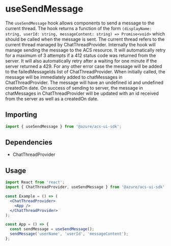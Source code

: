 
<Meta title="Hooks/Chat/useSendMessage" />

# useSendMessage

The `useSendMessage` hook allows components to send a message to the current thread. The hook returns a function of the
form `(displayName: string, userId: string, messageContent: string) => Promise<void>` which should be called when the
message is sent. The current thread refers to the current thread managed by ChatThreadProvider. Internally the hook will
manage sending the message to the ACS resource. It will automatically retry for a maximum of 3 attempts if a 412 status
code was returned from the server. It will also automatically retry after a waiting for one minute if the server
returned a 429. For any other error case the message will be added to the failedMessageIds list of ChatThreadProvider.
When initially called, the message will be immediately added to chatMessages in ChatThreadProvider. The message will
have an undefined id and undefined createdOn date. On success of sending to server, the message in chatMessages in
ChatThreadProvider will be updated with an id received from the server as well as a createdOn date.

## Importing

```javascript
import { useSendMessage } from '@azure/acs-ui-sdk';
```

## Dependencies

- ChatThreadProvider

## Usage

```jsx
import React from 'react';
import { ChatThreadProvider, useSendMessage } from '@azure/acs-ui-sdk';

const Example = () => (
  <ChatThreadProvider>
    <App />
  </ChatThreadProvider>
);

const App = () => {
  const sendMessage = useSendMessage();
  sendMessage('userName', 'userId', 'messageContent');
};
```
